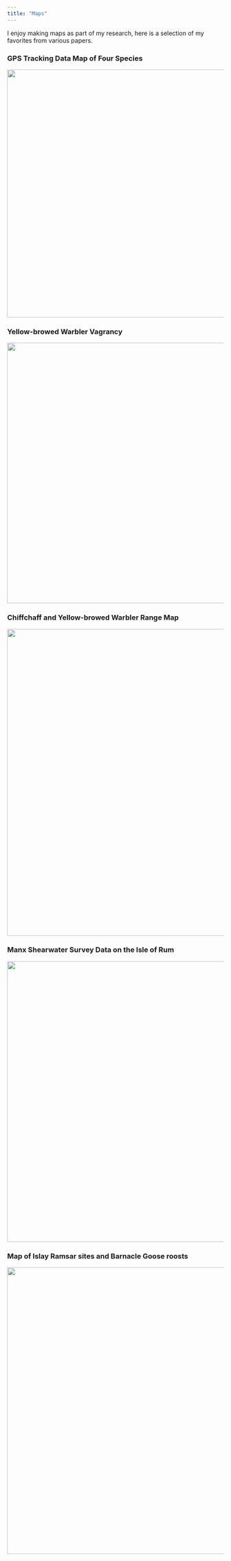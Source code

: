 ```yaml
---
title: "Maps"
---
```


I enjoy making maps as part of my research, here is a selection of my favorites from various papers.

### GPS Tracking Data Map of Four Species

![](images/Maps/Figure_6_annotated.png){fig-align="center" width="577"}

### Yellow-browed Warbler Vagrancy

![](images/Maps/YBW_vag_SplitPlot2.png){fig-align="center" width="606"}

### Chiffchaff and Yellow-browed Warbler Range Map

![](images/Maps/Range_map_Nobathy.png){fig-align="center" width="714"}

### Manx Shearwater Survey Data on the Isle of Rum

![](images/Maps/Density%20plots%20and%20NDVI%20map.png){fig-align="center" width="653"}

### Map of Islay Ramsar sites and Barnacle Goose roosts

![](images/Maps/Figure1_IslayMap.png){fig-align="center" width="667"}
